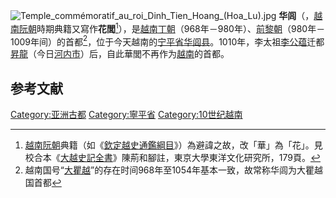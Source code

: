 {{expand|time=2010-11-09T12:17:29+00:00}}
{{expert|time=2010-11-09T12:17:29+00:00}}
[[File:Temple_commémoratif_au_roi_Dinh_Tien_Hoang_(Hoa_Lu).jpg|thumb]]
'''华闾'''（{{vie|hn=華閭|qn=Hoa Lư}}，[[越南|越南]][[阮朝|阮朝]]時期典籍又寫作'''花閭'''<ref>[[越南|越南]][[阮朝|阮朝]]典籍（如《[[欽定越史通鑑綱目|欽定越史通鑑綱目]]》）為避諱之故，改「華」為「花」。見校合本《[[大越史記全書|大越史記全書]]》陳荊和腳註，東京大學東洋文化研究所，179頁。</ref>），是[[越南|越南]][[丁朝|丁朝]]（968年－980年）、[[前黎朝|前黎朝]]（980年－1009年间）的首都<ref>越南国号“[[大瞿越|大瞿越]]”的存在时间968年至1054年基本一致，故常称华闾为大瞿越国首都</ref>，位于今天越南的[[宁平省|宁平省]][[华闾县|华闾县]]。1010年，李太祖[[李公蕴|李公蕴]]迁都[[昇龙皇城|昇龍]]（今日[[河内市|河内市]]）后，自此華閭不再作为[[越南|越南]]的首都。

==参考文献==
{{reflist}}

{{DEFAULTSORT:Hoa Lu}}
[[Category:亚洲古都|Category:亚洲古都]]
[[Category:寧平省|Category:寧平省]]
[[Category:10世纪越南|Category:10世纪越南]]